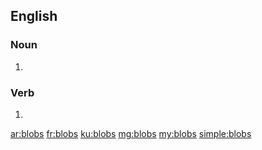 {{also|BLOBs}}
==English==

===Noun===
{{head|en|noun plural form}}

# {{plural of|blob|lang=en}}

===Verb===
{{head|en|verb form}}

# {{en-third-person singular of|blob}}

[[ar:blobs]]
[[fr:blobs]]
[[ku:blobs]]
[[mg:blobs]]
[[my:blobs]]
[[simple:blobs]]